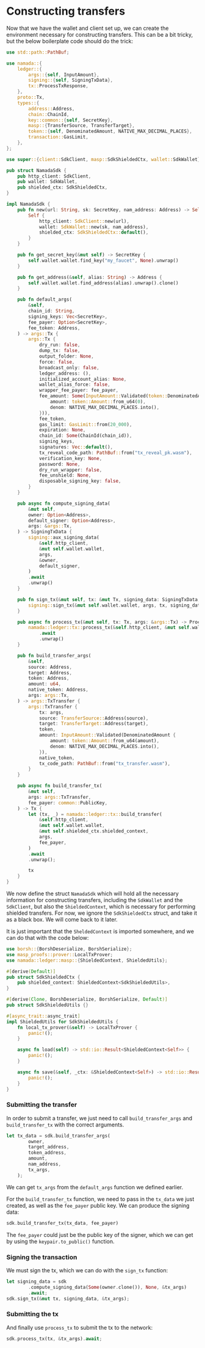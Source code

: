 # Constructing transfers

Now that we have the wallet and client set up, we can create the environment necessary for constructing transfers.
This can be a bit tricky, but the below boilerplate code should do the trick:

```rust
use std::path::PathBuf;

use namada::{
    ledger::{
        args::{self, InputAmount},
        signing::{self, SigningTxData},
        tx::ProcessTxResponse,
    },
    proto::Tx,
    types::{
        address::Address,
        chain::ChainId,
        key::common::{self, SecretKey},
        masp::{TransferSource, TransferTarget},
        token::{self, DenominatedAmount, NATIVE_MAX_DECIMAL_PLACES},
        transaction::GasLimit,
    },
};

use super::{client::SdkClient, masp::SdkShieldedCtx, wallet::SdkWallet};

pub struct NamadaSdk {
    pub http_client: SdkClient,
    pub wallet: SdkWallet,
    pub shielded_ctx: SdkShieldedCtx,
}

impl NamadaSdk {
    pub fn new(url: String, sk: SecretKey, nam_address: Address) -> Self {
        Self {
            http_client: SdkClient::new(url),
            wallet: SdkWallet::new(sk, nam_address),
            shielded_ctx: SdkShieldedCtx::default(),
        }
    }

    pub fn get_secret_key(&mut self) -> SecretKey {
        self.wallet.wallet.find_key("my_faucet", None).unwrap()
    }

    pub fn get_address(&self, alias: String) -> Address {
        self.wallet.wallet.find_address(alias).unwrap().clone()
    }

    pub fn default_args(
        &self,
        chain_id: String,
        signing_keys: Vec<SecretKey>,
        fee_payer: Option<SecretKey>,
        fee_token: Address,
    ) -> args::Tx {
        args::Tx {
            dry_run: false,
            dump_tx: false,
            output_folder: None,
            force: false,
            broadcast_only: false,
            ledger_address: (),
            initialized_account_alias: None,
            wallet_alias_force: false,
            wrapper_fee_payer: fee_payer,
            fee_amount: Some(InputAmount::Validated(token::DenominatedAmount {
                amount: token::Amount::from_u64(0),
                denom: NATIVE_MAX_DECIMAL_PLACES.into(),
            })),
            fee_token,
            gas_limit: GasLimit::from(20_000),
            expiration: None,
            chain_id: Some(ChainId(chain_id)),
            signing_keys,
            signatures: Vec::default(),
            tx_reveal_code_path: PathBuf::from("tx_reveal_pk.wasm"),
            verification_key: None,
            password: None,
            dry_run_wrapper: false,
            fee_unshield: None,
            disposable_signing_key: false,
        }
    }

    pub async fn compute_signing_data(
        &mut self,
        owner: Option<Address>,
        default_signer: Option<Address>,
        args: &args::Tx,
    ) -> SigningTxData {
        signing::aux_signing_data(
            &self.http_client,
            &mut self.wallet.wallet,
            args,
            &owner,
            default_signer,
        )
        .await
        .unwrap()
    }

    pub fn sign_tx(&mut self, tx: &mut Tx, signing_data: SigningTxData, args: &args::Tx) {
        signing::sign_tx(&mut self.wallet.wallet, args, tx, signing_data).unwrap();
    }

    pub async fn process_tx(&mut self, tx: Tx, args: &args::Tx) -> ProcessTxResponse {
        namada::ledger::tx::process_tx(&self.http_client, &mut self.wallet.wallet, args, tx)
            .await
            .unwrap()
    }

    pub fn build_transfer_args(
        &self,
        source: Address,
        target: Address,
        token: Address,
        amount: u64,
        native_token: Address,
        args: args::Tx,
    ) -> args::TxTransfer {
        args::TxTransfer {
            tx: args,
            source: TransferSource::Address(source),
            target: TransferTarget::Address(target),
            token,
            amount: InputAmount::Validated(DenominatedAmount {
                amount: token::Amount::from_u64(amount),
                denom: NATIVE_MAX_DECIMAL_PLACES.into(),
            }),
            native_token,
            tx_code_path: PathBuf::from("tx_transfer.wasm"),
        }
    }

    pub async fn build_transfer_tx(
        &mut self,
        args: args::TxTransfer,
        fee_payer: common::PublicKey,
    ) -> Tx {
        let (tx, _) = namada::ledger::tx::build_transfer(
            &self.http_client,
            &mut self.wallet.wallet,
            &mut self.shielded_ctx.shielded_context,
            args,
            fee_payer,
        )
        .await
        .unwrap();

        tx
    }
}
```

We now define the struct `NamadaSdk` which will hold all the necessary information for constructing transfers, including the `SdkWallet` and the `SdkClient`, but also the `ShieldedContext`, which is necessary for performing shielded transfers.
For now, we ignore the `SdkShieldedCtx` struct, and take it as a black box. We will come back to it later.

It is just important that the `SheldedContext` is imported somewhere, and we can do that with the code below:

```rust
use borsh::{BorshDeserialize, BorshSerialize};
use masp_proofs::prover::LocalTxProver;
use namada::ledger::masp::{ShieldedContext, ShieldedUtils};

#[derive(Default)]
pub struct SdkShieldedCtx {
    pub shielded_context: ShieldedContext<SdkShieldedUtils>,
}

#[derive(Clone, BorshDeserialize, BorshSerialize, Default)]
pub struct SdkShieldedUtils {}

#[async_trait::async_trait]
impl ShieldedUtils for SdkShieldedUtils {
    fn local_tx_prover(&self) -> LocalTxProver {
        panic!();
    }

    async fn load(self) -> std::io::Result<ShieldedContext<Self>> {
        panic!();
    }

    async fn save(&self, _ctx: &ShieldedContext<Self>) -> std::io::Result<()> {
        panic!();
    }
}
```
### Submitting the transfer

In order to submit a transfer, we just need to call `build_transfer_args` and `build_transfer_tx` with the correct arguments.

```rust
let tx_data = sdk.build_transfer_args(
        owner,
        target_address,
        token_address,
        amount,
        nam_address,
        tx_args,
    );
```

We can get `tx_args` from the `default_args` function we defined earlier.

For the `build_transfer_tx` function, we need to pass in the `tx_data` we just created, as well as the `fee_payer` public key.
We can produce the signing data:

```rust
sdk.build_transfer_tx(tx_data, fee_payer)
```

The `fee_payer` could just be the public key of the signer, which we can get by using the `keypair.to_public()` function.

### Signing the transaction

We must sign the tx, which we can do with the `sign_tx` function:

```rust
let signing_data = sdk
        .compute_signing_data(Some(owner.clone()), None, &tx_args)
        .await;
sdk.sign_tx(&mut tx, signing_data, &tx_args);
```

### Submitting the tx

And finally use `process_tx` to submit the tx to the network:

```rust
sdk.process_tx(tx, &tx_args).await;
```

